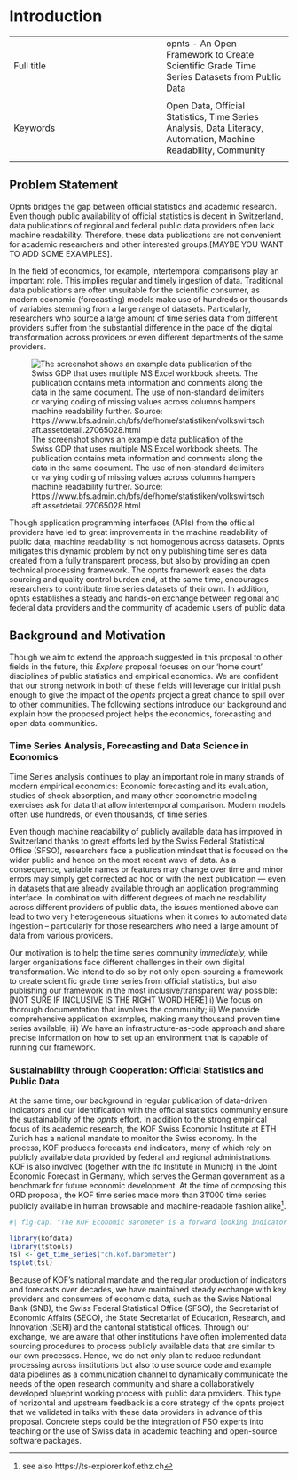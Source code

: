# Introduction


|  |  |
|:-----|:----|
|   Full title  |  opnts - An Open Framework to Create Scientific Grade Time Series Datasets from Public Data
  |
|  Keywords |  Open Data, Official Statistics, Time Series Analysis, Data Literacy, Automation, Machine Readability, Community
 |


## Problem Statement

Opnts bridges the gap between official statistics and academic research. Even though public availability of official statistics is decent in Switzerland, data publications of regional and federal public data providers often lack machine readability. Therefore, these data publications are not convenient for academic researchers and other interested groups.[MAYBE YOU WANT TO ADD SOME EXAMPLES].

In the field of economics, for example, intertemporal comparisons play an important role. This implies regular and timely ingestion of data.
Traditional data publications are often unsuitable for the scientific consumer, as modern economic (forecasting) models make use of hundreds or thousands of variables stemming from a large range of datasets.
Particularly, researchers who source a large amount of time series data from different providers suffer from the substantial difference in the pace of the digital transformation across providers or even different departments of the same providers. 

![The screenshot shows an example data publication of the Swiss GDP that uses multiple MS Excel workbook sheets. The publication contains meta information and comments along the data in the same document. The use of non-standard delimiters or varying coding of missing values across columns hampers machine readability further. Source: https://www.bfs.admin.ch/bfs/de/home/statistiken/volkswirtschaft.assetdetail.27065028.html](gdp_example.png)

 <!-- insert bfs excel (example of a data publication that is hard to ingest by a machine)-->
 
Though application programming interfaces (APIs) from the official providers have led to great improvements in the machine readability of public data, machine readability is not homogenous across datasets. Opnts mitigates this dynamic problem by not only publishing time series data created from a fully transparent process, but also by providing an open technical processing framework. The opnts framework eases the data sourcing and quality control burden and, at the same time, encourages researchers to contribute time series datasets of their own. In addition, opnts establishes a steady and hands-on exchange between regional and federal data providers and the community of academic users of public data.


## Background and Motivation

Though we aim to extend the approach suggested in this proposal to other fields in the future, this *Explore* proposal focuses on our 'home court' disciplines of public statistics and empirical economics.
We are confident that our strong network in both of these fields will leverage our initial push enough to give the impact of the *opents* project a great chance to spill over to other communities. 
The following sections introduce our background and explain how the proposed project helps the economics, forecasting and open data communities. 

### Time Series Analysis, Forecasting and Data Science in Economics

Time Series analysis continues to play an important role in many strands of modern empirical economics: 
Economic forecasting and its evaluation, studies of shock absorption, and many other econometric modeling exercises ask for data that allow intertemporal comparison. 
Modern models often use hundreds, or even thousands, of time series. 

Even though machine readability of publicly available data has improved in Switzerland thanks to great efforts led by the Swiss Federal Statistical Office (SFSO), researchers face a publication mindset that is focused on the wider public and hence on the most recent wave of data. 
As a consequence, variable names or features may change over time and minor errors may simply get corrected ad hoc or with the next publication — even in datasets that are already available through an application programming interface. 
In combination with different degrees of machine readability across different providers of public data, the issues mentioned above can lead to two very heterogeneous situations when it comes to automated data ingestion – particularly for those researchers who need a large amount of data from various providers. 

Our motivation is to help the time series community *immediately,* while larger organizations face different challenges in their own digital transformation.
We intend to do so by not only open-sourcing a framework to create scientific grade time series from official statistics, but also publishing our framework in the most inclusive/transparent way possible: [NOT SURE IF INCLUSIVE IS THE RIGHT WORD HERE]
i) We focus on thorough documentation that involves the community; ii) We provide comprehensive application examples, making many thousand proven time series available; iii) We have an infrastructure-as-code approach and share precise information on how to set up an environment that is capable of running our framework. 


### Sustainability through Cooperation: Official Statistics and Public Data

At the same time, our background in regular publication of data-driven indicators and our identification with the official statistics community ensure the sustainability of the *opnts* effort.
In addition to the strong empirical focus of its academic research, the  KOF Swiss Economic Institute at ETH Zurich has a national mandate to monitor the Swiss economy.
In the process, KOF produces forecasts and indicators, many of which rely on publicly available data provided by federal and regional administrations. KOF is also involved (together with the ifo Institute in Munich) in the Joint Economic Forecast in Germany, which serves the German government as a benchmark for future economic development.
At the time of composing this ORD proposal, the KOF time series made more than 31'000 time series publicly available in human browsable and machine-readable fashion alike^[see also https://ts-explorer.kof.ethz.ch]. 

```r
#| fig-cap: "The KOF Economic Barometer is a forward looking indicator (FLI) for the Swiss economy. It is well received in Switzerland and used as the official FLI for Switzerland by the International Monetary Fund (IMF)."

library(kofdata)
library(tstools)
tsl <- get_time_series("ch.kof.barometer")
tsplot(tsl)


```

Because of KOF's national mandate and the regular production of indicators and forecasts over decades, we have maintained steady exchange with key providers and consumers of economic data, such as the Swiss National Bank (SNB), the Swiss Federal Statistical Office (SFSO), the Secretariat of Economic Affairs (SECO), the State Secretariat of Education, Research, and Innovation (SERI) and the cantonal statistical offices.
Through our exchange, we are aware that other institutions have often implemented data sourcing procedures to process publicly available data that are similar to our own processes. 
Hence, we do not only plan to reduce redundant processing across institutions but also to use source code and example data pipelines as a communication channel to dynamically communicate the needs of the open research community and share a collaboratively developed blueprint working process with public data providers.
This type of horizontal and upstream feedback is a core strategy of the opnts project that we validated in talks with these data providers in advance of this proposal. 
Concrete steps could be the integration of FSO experts into teaching or the use of Swiss data in academic teaching and open-source software packages.

